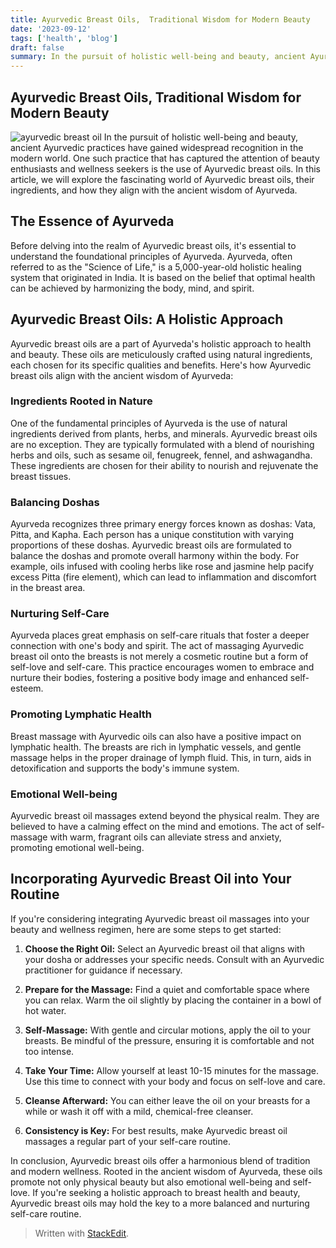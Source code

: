 ```yaml
---
title: Ayurvedic Breast Oils,  Traditional Wisdom for Modern Beauty
date: '2023-09-12'
tags: ['health', 'blog']
draft: false
summary: In the pursuit of holistic well-being and beauty, ancient Ayurvedic practices have gained widespread recognition in the modern world.
---
```


##  Ayurvedic Breast Oils,  Traditional Wisdom for Modern Beauty
![ayurvedic breast oil](https://5.imimg.com/data5/SELLER/Default/2022/7/UG/OM/ZR/156652049/glandiner-1-jpg.JPG)
In the pursuit of holistic well-being and beauty, ancient Ayurvedic practices have gained widespread recognition in the modern world. One such practice that has captured the attention of beauty enthusiasts and wellness seekers is the use of Ayurvedic breast oils. In this article, we will explore the fascinating world of Ayurvedic breast oils, their ingredients, and how they align with the ancient wisdom of Ayurveda.

## The Essence of Ayurveda

Before delving into the realm of Ayurvedic breast oils, it's essential to understand the foundational principles of Ayurveda. Ayurveda, often referred to as the "Science of Life," is a 5,000-year-old holistic healing system that originated in India. It is based on the belief that optimal health can be achieved by harmonizing the body, mind, and spirit.

## Ayurvedic Breast Oils: A Holistic Approach

Ayurvedic breast oils are a part of Ayurveda's holistic approach to health and beauty. These oils are meticulously crafted using natural ingredients, each chosen for its specific qualities and benefits. Here's how Ayurvedic breast oils align with the ancient wisdom of Ayurveda:

### Ingredients Rooted in Nature

One of the fundamental principles of Ayurveda is the use of natural ingredients derived from plants, herbs, and minerals. Ayurvedic breast oils are no exception. They are typically formulated with a blend of nourishing herbs and oils, such as sesame oil, fenugreek, fennel, and ashwagandha. These ingredients are chosen for their ability to nourish and rejuvenate the breast tissues.

### Balancing Doshas

Ayurveda recognizes three primary energy forces known as doshas: Vata, Pitta, and Kapha. Each person has a unique constitution with varying proportions of these doshas. Ayurvedic breast oils are formulated to balance the doshas and promote overall harmony within the body. For example, oils infused with cooling herbs like rose and jasmine help pacify excess Pitta (fire element), which can lead to inflammation and discomfort in the breast area.

### Nurturing Self-Care

Ayurveda places great emphasis on self-care rituals that foster a deeper connection with one's body and spirit. The act of massaging Ayurvedic breast oil onto the breasts is not merely a cosmetic routine but a form of self-love and self-care. This practice encourages women to embrace and nurture their bodies, fostering a positive body image and enhanced self-esteem.

### Promoting Lymphatic Health

Breast massage with Ayurvedic oils can also have a positive impact on lymphatic health. The breasts are rich in lymphatic vessels, and gentle massage helps in the proper drainage of lymph fluid. This, in turn, aids in detoxification and supports the body's immune system.

### Emotional Well-being

Ayurvedic breast oil massages extend beyond the physical realm. They are believed to have a calming effect on the mind and emotions. The act of self-massage with warm, fragrant oils can alleviate stress and anxiety, promoting emotional well-being.

## Incorporating Ayurvedic Breast Oil into Your Routine

If you're considering integrating Ayurvedic breast oil massages into your beauty and wellness regimen, here are some steps to get started:

1.  **Choose the Right Oil:** Select an Ayurvedic breast oil that aligns with your dosha or addresses your specific needs. Consult with an Ayurvedic practitioner for guidance if necessary.
    
2.  **Prepare for the Massage:** Find a quiet and comfortable space where you can relax. Warm the oil slightly by placing the container in a bowl of hot water.
    
3.  **Self-Massage:** With gentle and circular motions, apply the oil to your breasts. Be mindful of the pressure, ensuring it is comfortable and not too intense.
    
4.  **Take Your Time:** Allow yourself at least 10-15 minutes for the massage. Use this time to connect with your body and focus on self-love and care.
    
5.  **Cleanse Afterward:** You can either leave the oil on your breasts for a while or wash it off with a mild, chemical-free cleanser.
    
6.  **Consistency is Key:** For best results, make Ayurvedic breast oil massages a regular part of your self-care routine.
    

In conclusion, Ayurvedic breast oils offer a harmonious blend of tradition and modern wellness. Rooted in the ancient wisdom of Ayurveda, these oils promote not only physical beauty but also emotional well-being and self-love. If you're seeking a holistic approach to breast health and beauty, Ayurvedic breast oils may hold the key to a more balanced and nurturing self-care routine.


> Written with [StackEdit](https://stackedit.io/).